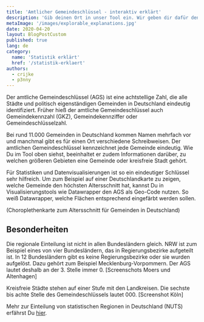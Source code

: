 ```yaml
---
title: 'Amtlicher Gemeindeschlüssel - interaktiv erklärt'
description: 'Gib deinen Ort in unser Tool ein. Wir geben dir dafür den amtlichen Gemeindeschlüssel zurück und erklären dir, wofür die Ziffern stehen.'
metaImage: '/images/explorable_explanations.jpg'
date: 2020-04-20
layout: BlogPostCustom
published: true
lang: de
category:
  name: 'Statistik erklärt'
  href: '/statistik-erklaert'
authors:
  - crijke
  - p3nny
---
```



<Container maxWidth="lg">
  <BodyText>

Der amtliche Gemeindeschlüssel (AGS) ist eine achtstellige Zahl, die alle Städte und politisch eigenständigen Gemeinden in Deutschland eindeutig identifiziert.
Früher hieß der amtliche Gemeindeschlüssel auch Gemeindekennzahl (GKZ), Gemeindekennziffer oder Gemeindeschlüsselzahl.

<RegionkeysNoSSR />

Bei rund 11.000 Gemeinden in Deutschland kommen Namen mehrfach vor und manchmal gibt es für einen Ort verschiedene Schreibweisen. Der amtlichen Gemeindeschlüssel kennzeichnet jede Gemeinde eindeutig.
Wie Du im Tool oben siehst, beeinhaltet er zudem Informationen darüber, zu welchen größeren Gebieten eine Gemeinde oder kreisfreie Stadt gehört.

Für Statistiken und Datenvisualisierungen ist so ein eindeutiger Schlüssel sehr hilfreich. Um zum Beispiel auf einer Deutschlandkarte zu zeigen, welche Gemeinde den höchsten Altersschnitt hat, kannst Du in Visualisierungstools
wie Datawrapper den AGS als Geo-Code nutzen. So weiß Datawrapper, welche Flächen entsprechend eingefärbt werden sollen.

(Choroplethenkarte zum Altersschnitt für Gemeinden in Deutschland)

## Besonderheiten

Die regionale Einteilung ist nicht in allen Bundesländern gleich. NRW ist zum Beispiel eines von vier Bundesländern, das in Regierungsbezirke aufgeteilt ist. In 12 Bundesländern gibt es keine Regierungsbezirke oder sie wurden aufgelöst.
Dazu gehört zum Beispiel Mecklenburg-Vorpommern. Der AGS lautet deshalb an der 3. Stelle immer 0.
[Screenschots Moers und Altenhagen]

Kreisfreie Städte stehen auf einer Stufe mit den Landkreisen. Die sechste bis achte Stelle des Gemeindeschlüssels lautet 000.
[Screenshot Köln]

Mehr zur Einteilung von statistischen Regionen in Deutschland (NUTS) erfährst Du [hier](Link).

  </BodyText>
</Container>
